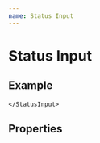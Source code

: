 ```yaml
---
name: Status Input
---
```


# Status Input


## Example

<Playground>
    <StatusInput
        name="status_input"
        id="status_input"
        actions={[
            { label: 'picture', icon: 'camera_alt' },
            { label: 'music', icon: 'audiotrack' },
            { label: 'file', icon: 'attach_file' }
        ]}
    >

    </StatusInput>
</Playground>

## Properties

<PropsTable of={StatusInput} />